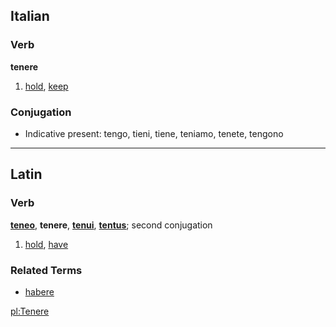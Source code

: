 ==Italian==
===Verb===
'''tenere'''

# [[hold]], [[keep]]

===Conjugation===
*Indicative present: tengo, tieni, tiene, teniamo, tenete, tengono

----
==Latin==
===Verb===
'''[[teneo]]''', '''tenere''', '''[[tenui]]''', '''[[tentus]]'''; second conjugation

# [[hold]], [[have]]

===Related Terms===
*[[habere]]

[[pl:Tenere]]